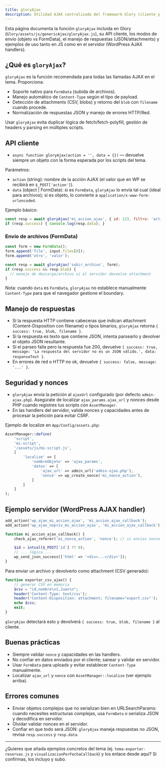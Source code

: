```yaml
---
title: gloryAjax
description: Utilidad AJAX centralizada del framework Glory (cliente y buenas prácticas)
---
```


Esta página documenta la función `gloryAjax` incluida en Glory (`Glory/assets/js/genericAjax/gloryAjax.js`),
su API cliente, los modos de envío (objeto vs FormData), el manejo de respuestas (JSON/attachments) y
ejemplos de uso tanto en JS como en el servidor (WordPress AJAX handlers).

## ¿Qué es `gloryAjax`?

`gloryAjax` es la función recomendada para todas las llamadas AJAX en el tema. Proporciona:

- Soporte nativo para `FormData` (subida de archivos).
- Manejo automático de `Content-Type` según el tipo de payload.
- Detección de attachments (CSV, blobs) y retorno del `blob` con `filename` cuando procede.
- Normalización de respuestas JSON y manejo de errores HTTP/Red.

Usar `gloryAjax` evita duplicar lógica de fetch/fetch-polyfill, gestión de headers y parsing en múltiples scripts.

## API cliente

- `async function gloryAjax(action = '', data = {})` — devuelve siempre un objeto con la forma esperada por los scripts del tema.

Parámetros:
- `action` (string): nombre de la acción AJAX (el valor que en WP se recibirá en `$_POST['action']`).
- `data` (object | FormData): si es `FormData`, `gloryAjax` lo envía tal cual (ideal para archivos); si es objeto, lo convierte a `application/x-www-form-urlencoded`.

Ejemplo básico:

```javascript
const resp = await gloryAjax('mi_accion_ajax', { id: 123, filtro: 'activo' });
if (resp.success) { console.log(resp.data); }
```

### Envío de archivos (FormData)

```javascript
const form = new FormData();
form.append('file', input.files[0]);
form.append('otro', 'valor');

const resp = await gloryAjax('subir_archivo', form);
if (resp.success && resp.blob) {
  // manejo de descarga/archivo si el servidor devuelve attachment
}
```

Nota: cuando `data` es `FormData`, `gloryAjax` no establece manualmente `Content-Type` para que el navegador gestione el boundary.

## Manejo de respuestas

- Si la respuesta HTTP contiene cabeceras que indican attachment (Content-Disposition con filename) o tipos binarios,
  `gloryAjax` retorna `{ success: true, blob, filename }`.
- Si la respuesta es texto que contiene JSON, intenta parsearlo y devolver el objeto JSON resultante.
- Si el parseo falla pero la respuesta fue 200, devuelve `{ success: true, message: 'La respuesta del servidor no es un JSON válido.', data: responseText }`.
- En errores de red o HTTP no ok, devuelve `{ success: false, message: '...' }`.

## Seguridad y nonces

- `gloryAjax` envía la petición al `ajaxUrl` configurado (por defecto `admin-ajax.php`). Asegúrate de localizar `ajax_params.ajax_url` y nonces
  desde PHP cuando registres tus scripts con `AssetManager`.
- En las handlers del servidor, valida nonces y capacidades antes de procesar la petición para evitar CSRF.

Ejemplo de localize en `App/Config/assets.php`:

```php
AssetManager::define(
    'script',
    'mi-script',
    '/assets/js/mi-script.js',
    [
        'localize' => [
            'nombreObjeto' => 'ajax_params',
            'datos' => [
                'ajax_url' => admin_url('admin-ajax.php'),
                'nonce' => wp_create_nonce('mi_nonce_action'),
            ]
        ]
    ]
);
```

## Ejemplo servidor (WordPress AJAX handler)

```php
add_action('wp_ajax_mi_accion_ajax', 'mi_accion_ajax_callback');
add_action('wp_ajax_nopriv_mi_accion_ajax', 'mi_accion_ajax_callback');

function mi_accion_ajax_callback() {
    check_ajax_referer('mi_nonce_action', 'nonce'); // si envías nonce en request

    $id = intval($_POST['id'] ?? 0);
    // ... lógica ...
    wp_send_json_success(['html' => '<div>...</div>']);
}
```

Para enviar un archivo y devolverlo como attachment (CSV generado):

```php
function exportar_csv_ajax() {
    // generar CSV en memoria
    $csv = "id,nombre\n1,Juan\n";
    header('Content-Type: text/csv');
    header('Content-Disposition: attachment; filename="export.csv"');
    echo $csv;
    exit;
}
```

`gloryAjax` detectará esto y devolverá `{ success: true, blob, filename }` al cliente.

## Buenas prácticas

- Siempre validar `nonce` y capacidades en las handlers.
- No confiar en datos enviados por el cliente; sanear y validar en servidor.
- Usar `FormData` para uploads y evitar establecer `Content-Type` manualmente.
- Localizar `ajax_url` y `nonce` con `AssetManager::localize` (ver ejemplo arriba).

## Errores comunes

- Enviar objetos complejos que no serializan bien en URLSearchParams: cuando necesites estructuras complejas, usa `FormData` o serializa JSON y decodifica en servidor.
- Olvidar validar nonces en el servidor.
- Confiar en que todo será JSON: `gloryAjax` maneja respuestas no JSON, revisa `resp.success` y `resp.data`.

---

¿Quieres que añada ejemplos concretos del tema (ej. `tema-exportar-reservas.js` y `visualizacionPorFechaCallback`) y los enlace desde aquí? Si confirmas, los incluyo y subo.


